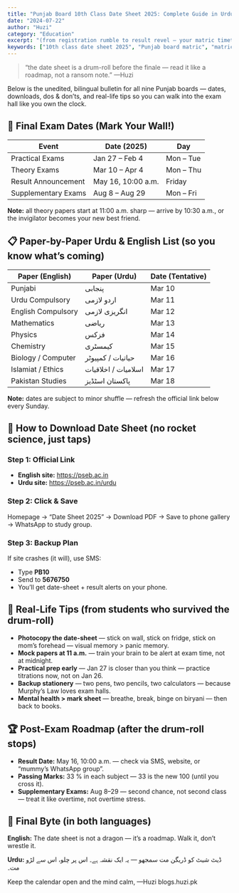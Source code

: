 ```yaml
---
title: "Punjab Board 10th Class Date Sheet 2025: Complete Guide in Urdu & English"
date: "2024-07-22"
author: "Huzi"
category: "Education"
excerpt: "(from registration rumble to result revel — your matric timetable, translated and true) Below is the unedited, bilingual bulletin for all nine Punjab boards."
keywords: ["10th class date sheet 2025", "Punjab board matric", "matric date sheet 2025", "PBCC date sheet", "BISE Lahore date sheet"]
---
```


> “the date sheet is a drum-roll before the finale — read it like a roadmap, not a ransom note.”
> —Huzi

Below is the unedited, bilingual bulletin for all nine Punjab boards — dates, downloads, dos & don’ts, and real-life tips so you can walk into the exam hall like you own the clock.

## 📅 Final Exam Dates (Mark Your Wall!)

| Event                 | Date (2025)           | Day       |
| --------------------- | --------------------- | --------- |
| Practical Exams       | Jan 27 – Feb 4        | Mon – Tue |
| Theory Exams          | Mar 10 – Apr 4        | Mon – Thu |
| Result Announcement   | May 16, 10:00 a.m.    | Friday    |
| Supplementary Exams   | Aug 8 – Aug 29        | Mon – Fri |

**Note:** all theory papers start at 11:00 a.m. sharp — arrive by 10:30 a.m., or the invigilator becomes your new best friend.

## 📋 Paper-by-Paper Urdu & English List (so you know what’s coming)

| Paper (English)         | Paper (Urdu)        | Date (Tentative) |
| ----------------------- | ------------------- | ---------------- |
| Punjabi                 | پنجابی             | Mar 10           |
| Urdu Compulsory         | اردو لازمی          | Mar 11           |
| English Compulsory      | انگریزی لازمی      | Mar 12           |
| Mathematics             | ریاضی              | Mar 13           |
| Physics                 | فزکس               | Mar 14           |
| Chemistry               | کیمسٹری            | Mar 15           |
| Biology / Computer      | حیاتیات / کمپیوٹر   | Mar 16           |
| Islamiat / Ethics       | اسلامیات / اخلاقیات | Mar 17           |
| Pakistan Studies        | پاکستان اسٹڈیز     | Mar 18           |

**Note:** dates are subject to minor shuffle — refresh the official link below every Sunday.

## 📲 How to Download Date Sheet (no rocket science, just taps)

### Step 1: Official Link

*   **English site:** https://pseb.ac.in
*   **Urdu site:** https://pseb.ac.in/urdu

### Step 2: Click & Save

Homepage → “Date Sheet 2025” → Download PDF → Save to phone gallery → WhatsApp to study group.

### Step 3: Backup Plan

If site crashes (it will), use SMS:

*   Type **PB10 <space>**
*   Send to **5676750**
*   You’ll get date-sheet + result alerts on your phone.

## 🎯 Real-Life Tips (from students who survived the drum-roll)

*   **Photocopy the date-sheet** — stick on wall, stick on fridge, stick on mom’s forehead — visual memory > panic memory.
*   **Mock papers at 11 a.m.** — train your brain to be alert at exam time, not at midnight.
*   **Practical prep early** — Jan 27 is closer than you think — practice titrations now, not on Jan 26.
*   **Backup stationery** — two pens, two pencils, two calculators — because Murphy’s Law loves exam halls.
*   **Mental health > mark sheet** — breathe, break, binge on biryani — then back to books.

## 🏆 Post-Exam Roadmap (after the drum-roll stops)

*   **Result Date:** May 16, 10:00 a.m. — check via SMS, website, or “mummy’s WhatsApp group”.
*   **Passing Marks:** 33 % in each subject — 33 is the new 100 (until you cross it).
*   **Supplementary Exams:** Aug 8–29 — second chance, not second class — treat it like overtime, not overtime stress.

## 🌱 Final Byte (in both languages)

**English:** The date sheet is not a dragon — it’s a roadmap. Walk it, don’t wrestle it.

**Urdu:** ڈیٹ شیٹ کو ڈریگن مت سمجھو — یہ ایک نقشہ ہے۔ اس پر چلو، اس سے لڑو مت۔

Keep the calendar open and the mind calm,
—Huzi
blogs.huzi.pk
